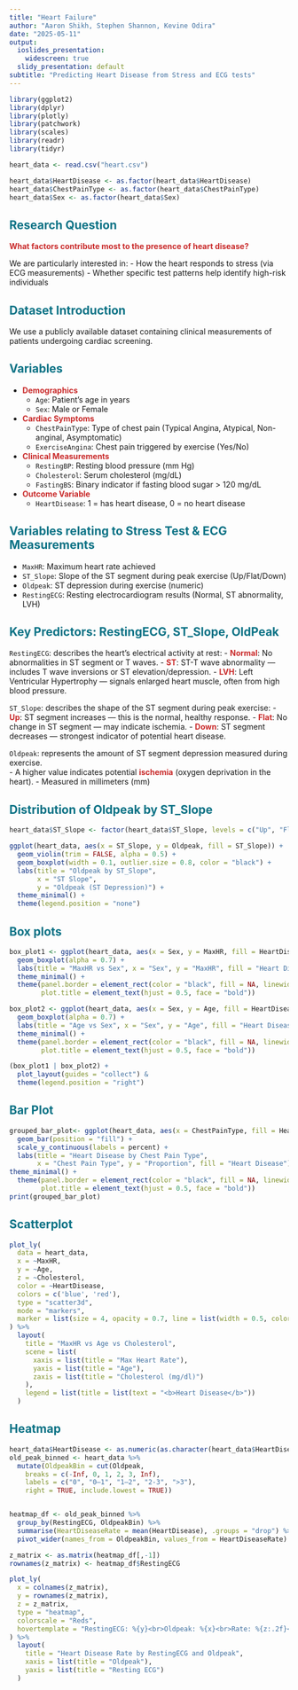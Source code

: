 ```yaml
---
title: "Heart Failure"
author: "Aaron Shikh, Stephen Shannon, Kevine Odira"
date: "2025-05-11"
output:
  ioslides_presentation:
    widescreen: true
  slidy_presentation: default
subtitle: "Predicting Heart Disease from Stress and ECG tests"
---
```


<style>
.remark-slide-content {
  background-color: #f7fcfc;
  color: #222;
  font-family: "Helvetica", "Arial", sans-serif;
  padding: 30px;
}

h1, h2 {
  color: #0b7285;
}

.title-slide h1 {
  color: #1864ab;
}

strong {
  color: #c92a2a;
}


</style>


```r
library(ggplot2)
library(dplyr)
library(plotly)
library(patchwork)
library(scales)
library(readr)
library(tidyr)

heart_data <- read.csv("heart.csv")

heart_data$HeartDisease <- as.factor(heart_data$HeartDisease)
heart_data$ChestPainType <- as.factor(heart_data$ChestPainType)
heart_data$Sex <- as.factor(heart_data$Sex)
```


## Research Question

**What factors contribute most to the presence of heart disease?**

We are particularly interested in:
- How the heart responds to stress (via ECG measurements)
- Whether specific test patterns help identify high-risk individuals



## Dataset Introduction

We use a publicly available dataset containing clinical measurements of patients undergoing cardiac screening.


## Variables
- **Demographics**
  - `Age`: Patient's age in years
  - `Sex`: Male or Female

- **Cardiac Symptoms**
  - `ChestPainType`: Type of chest pain (Typical Angina, Atypical, Non-anginal, Asymptomatic)
  - `ExerciseAngina`: Chest pain triggered by exercise (Yes/No)

- **Clinical Measurements**
  - `RestingBP`: Resting blood pressure (mm Hg)
  - `Cholesterol`: Serum cholesterol (mg/dL)
  - `FastingBS`: Binary indicator if fasting blood sugar > 120 mg/dL
  
- **Outcome Variable**
  - `HeartDisease`: 1 = has heart disease, 0 = no heart disease

## Variables relating to Stress Test & ECG Measurements
  - `MaxHR`: Maximum heart rate achieved
  - `ST_Slope`: Slope of the ST segment during peak exercise (Up/Flat/Down)
  - `Oldpeak`: ST depression during exercise (numeric)
  - `RestingECG`: Resting electrocardiogram results (Normal, ST abnormality, LVH)



## Key Predictors: RestingECG, ST_Slope, OldPeak

`RestingECG`: describes the heart's electrical activity at rest:
  - **Normal**: No abnormalities in ST segment or T waves.
  - **ST**: ST-T wave abnormality — includes T wave inversions or ST elevation/depression.
  - **LVH**: Left Ventricular Hypertrophy — signals enlarged heart muscle, often from high blood pressure.

`ST_Slope`: describes the shape of the ST segment during peak exercise:
  - **Up**: ST segment increases — this is the normal, healthy response.
  - **Flat**: No change in ST segment — may indicate ischemia.
  - **Down**: ST segment decreases — strongest indicator of potential heart disease.

`Oldpeak`: represents the amount of ST segment depression measured during exercise.  
  - A higher value indicates potential **ischemia** (oxygen deprivation in the heart).
  - Measured in millimeters (mm)



## Distribution of Oldpeak by ST_Slope

```r
heart_data$ST_Slope <- factor(heart_data$ST_Slope, levels = c("Up", "Flat", "Down"))

ggplot(heart_data, aes(x = ST_Slope, y = Oldpeak, fill = ST_Slope)) +
  geom_violin(trim = FALSE, alpha = 0.5) +
  geom_boxplot(width = 0.1, outlier.size = 0.8, color = "black") +
  labs(title = "Oldpeak by ST_Slope",
       x = "ST Slope",
       y = "Oldpeak (ST Depression)") +
  theme_minimal() +
  theme(legend.position = "none")
```

## Box plots

```r
box_plot1 <- ggplot(heart_data, aes(x = Sex, y = MaxHR, fill = HeartDisease)) +
  geom_boxplot(alpha = 0.7) +
  labs(title = "MaxHR vs Sex", x = "Sex", y = "MaxHR", fill = "Heart Disease") +
  theme_minimal() +
  theme(panel.border = element_rect(color = "black", fill = NA, linewidth = 0.7),
        plot.title = element_text(hjust = 0.5, face = "bold"))

box_plot2 <- ggplot(heart_data, aes(x = Sex, y = Age, fill = HeartDisease)) +
  geom_boxplot(alpha = 0.7) +
  labs(title = "Age vs Sex", x = "Sex", y = "Age", fill = "Heart Disease") +
  theme_minimal() +
  theme(panel.border = element_rect(color = "black", fill = NA, linewidth = 0.7),
        plot.title = element_text(hjust = 0.5, face = "bold"))

(box_plot1 | box_plot2) + 
  plot_layout(guides = "collect") & 
  theme(legend.position = "right")


```

## Bar Plot

```r
grouped_bar_plot<- ggplot(heart_data, aes(x = ChestPainType, fill = HeartDisease)) +
  geom_bar(position = "fill") +
  scale_y_continuous(labels = percent) +
  labs(title = "Heart Disease by Chest Pain Type",
       x = "Chest Pain Type", y = "Proportion", fill = "Heart Disease") +
theme_minimal() +
  theme(panel.border = element_rect(color = "black", fill = NA, linewidth = 0.7),
        plot.title = element_text(hjust = 0.5, face = "bold"))
print(grouped_bar_plot)

```

## Scatterplot

```r
plot_ly(
  data = heart_data,
  x = ~MaxHR,
  y = ~Age,
  z = ~Cholesterol,
  color = ~HeartDisease,
  colors = c('blue', 'red'),
  type = "scatter3d",
  mode = "markers",
  marker = list(size = 4, opacity = 0.7, line = list(width = 0.5, color = 'gray'))
) %>%
  layout(
    title = "MaxHR vs Age vs Cholesterol",
    scene = list(
      xaxis = list(title = "Max Heart Rate"),
      yaxis = list(title = "Age"),
      zaxis = list(title = "Cholesterol (mg/dl)")
    ),
    legend = list(title = list(text = "<b>Heart Disease</b>"))
  )
```

## Heatmap

```r
heart_data$HeartDisease <- as.numeric(as.character(heart_data$HeartDisease))
old_peak_binned <- heart_data %>%
  mutate(OldpeakBin = cut(Oldpeak,
    breaks = c(-Inf, 0, 1, 2, 3, Inf),
    labels = c("0", "0–1", "1–2", "2-3", ">3"),
    right = TRUE, include.lowest = TRUE))


heatmap_df <- old_peak_binned %>%
  group_by(RestingECG, OldpeakBin) %>%
  summarise(HeartDiseaseRate = mean(HeartDisease), .groups = "drop") %>%
  pivot_wider(names_from = OldpeakBin, values_from = HeartDiseaseRate)

z_matrix <- as.matrix(heatmap_df[,-1])
rownames(z_matrix) <- heatmap_df$RestingECG

plot_ly(
  x = colnames(z_matrix),
  y = rownames(z_matrix),
  z = z_matrix,
  type = "heatmap",
  colorscale = "Reds",
  hovertemplate = "RestingECG: %{y}<br>Oldpeak: %{x}<br>Rate: %{z:.2f}<extra></extra>"
) %>%
  layout(
    title = "Heart Disease Rate by RestingECG and Oldpeak",
    xaxis = list(title = "Oldpeak"),
    yaxis = list(title = "Resting ECG")
  )

```






